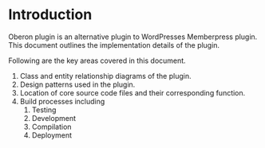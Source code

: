 # Introduction
 
Oberon plugin is an alternative plugin to WordPresses Memberpress plugin. This document outlines the implementation details of the plugin. 

Following are the key areas covered in this document. 


1. Class and entity relationship diagrams of the plugin.
2. Design patterns used in the plugin.
3. Location of core source code files and their corresponding function. 
4. Build processes including
    1. Testing 
    2. Development
    3. Compilation 
    4. Deployment